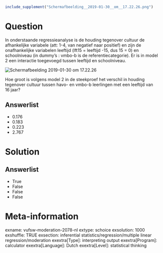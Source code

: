 ```r
include_supplement("Schermafbeelding__2019-01-30__om__17.22.26.png")
```

Question
========
In onderstaande regressieanalyse is de houding tegenover cultuur de
afhankelijke variabele (att: 1-4, van negatief naar positief) en zijn de
onafhankelijke variabelen leeftijd (lft15 = leeftijd -15, dus 15 = 0) en
schoolniveau (in dummy’s : vmbo-b is de referentiecategorie). Er is in
model 2 een interactie toegevoegd tussen leeftijd en schoolniveau.  
  
<img src="Schermafbeelding__2019-01-30__om__17.22.26.png"
class="fr-fic fr-dii tvcss_2"
alt="Schermafbeelding 2019-01-30 om 17.22.26" />  
  
Hoe groot is volgens model 2 in de steekproef het verschil in houding
tegenover cultuur tussen havo- en vmbo-b leerlingen met een leeftijd van
16 jaar?

Answerlist
----------
* 0.176
* 0.183
* 0.223
* 2.767

Solution
========










Answerlist
----------
* True
* False
* False
* False

Meta-information
================
exname: vufsw-moderation-2078-nl
extype: schoice
exsolution: 1000
exshuffle: TRUE
exsection: inferential statistics/regression/multiple linear regression/moderation
exextra[Type]: interpreting output
exextra[Program]: calculator
exextra[Language]: Dutch
exextra[Level]: statistical thinking


